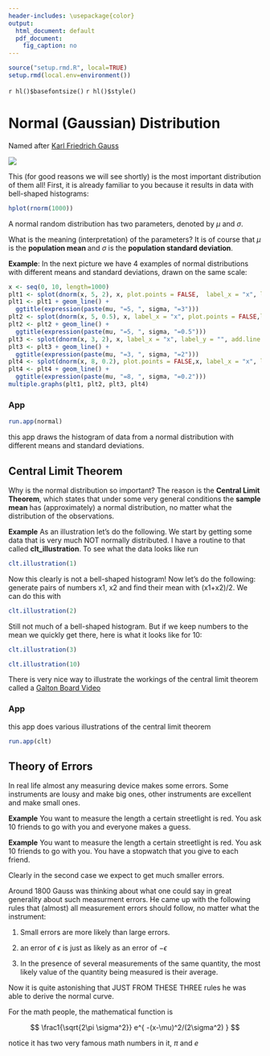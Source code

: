 ```yaml
---
header-includes: \usepackage{color}
output:
  html_document: default
  pdf_document:
    fig_caption: no
---
```


```r
source("setup.rmd.R", local=TRUE)
setup.rmd(local.env=environment())
```
`r hl()$basefontsize()`
`r hl()$style()`

# Normal (Gaussian) Distribution

Named after [Karl Friedrich Gauss](href="http://en.wikipedia.org/wiki/Carl_Friedrich_Gauss")

![](graphs/gauss.jpg)

This (for good reasons we will see shortly) is the most important distribution of them all! First, it is already familiar to you because it results in data with bell-shaped histograms:

```r
hplot(rnorm(1000))
```

A normal random distribution has two parameters, denoted by $\mu$ and $\sigma$.  

What is the meaning (interpretation) of the parameters? It is of course that $\mu$  is the **population mean **and $\sigma$ is the **population standard deviation**.

**Example**: In the next picture we have 4 examples of normal distributions with different means and standard deviations, drawn on the same scale: 

```r
x <- seq(0, 10, length=1000)
plt1 <- splot(dnorm(x, 5, 2), x, plot.points = FALSE,  label_x = "x", label_y = "", add.line = 3, return.graph = TRUE)
plt1 <- plt1 + geom_line() +
  ggtitle(expression(paste(mu, "=5, ", sigma, "=3")))
plt2 <- splot(dnorm(x, 5, 0.5), x, label_x = "x", plot.points = FALSE,label_y = "", add.line = 3, return.graph = TRUE)
plt2 <- plt2 + geom_line() +
  ggtitle(expression(paste(mu, "=5, ", sigma, "=0.5")))
plt3 <- splot(dnorm(x, 3, 2), x, label_x = "x", label_y = "", add.line = 3, plot.points = FALSE, return.graph = TRUE)
plt3 <- plt3 + geom_line() +
  ggtitle(expression(paste(mu, "=3, ", sigma, "=2")))
plt4 <- splot(dnorm(x, 8, 0.2), plot.points = FALSE,x, label_x = "x", label_y = "", add.line = 3, return.graph = TRUE)
plt4 <- plt4 + geom_line() +
  ggtitle(expression(paste(mu, "=8, ", sigma, "=0.2")))
multiple.graphs(plt1, plt2, plt3, plt4)
```


### App

```r
run.app(normal)
```

this app draws the histogram of data from a normal distribution with different means and standard deviations.

## Central Limit Theorem

Why is the normal distribution so important? The reason is the **Central Limit Theorem**, which states that under some very general conditions the **sample mean** has (approximately) a normal distribution, no matter what the distribution of the observations.

**Example** As an illustration let's do the following. We start by getting some data that is very much NOT normally distributed. I have a routine to that called **clt_illustration**. To see what the data looks like run

```r
clt.illustration(1)
```

Now this clearly is not a bell-shaped histogram! 
Now let's do the following: generate pairs of numbers x1, x2 and find their mean with (x1+x2)/2. We can do this with 
  
```r
clt.illustration(2) 
```

Still not much of a bell-shaped histogram. But if we keep numbers to the mean we quickly get there, here is what it looks like for 10:

```r
clt.illustration(3) 
```

```r
clt.illustration(10) 
```

There is very nice way to illustrate the workings of the central limit theorem called a [Galton Board Video](http://www.youtube.com/watch?v=3m4bxse2JEQ)

### App

this app does various illustrations of the central limit theorem 

```r
run.app(clt)
```

## Theory of Errors

In real life almost any measuring device makes some errors. Some instruments are lousy and make big ones, other instruments are excellent and make small ones.

**Example** You want to measure the length a certain streetlight is red. You ask 10 friends to go with you and everyone makes a guess.

**Example** You want to measure the length a certain streetlight is red. You ask 10 friends to go with you. You have a stopwatch that you give to each friend.

Clearly in the second case we expect to get much smaller errors.

Around 1800 Gauss was thinking about what one could say in great generality about such measurment errors. He came up with the following rules that (almost) all measurement errors should follow, no matter what the instrument:

1.  Small errors are more likely than large errors.

2.  an error of $\epsilon$ is just as likely as an error of $-\epsilon$

3.  In the presence of several measurements of the same quantity, the most likely value of the quantity being measured is their average.

Now it is quite astonishing that JUST FROM THESE THREE rules he was able to derive the normal curve.

For the math people, the mathematical function is

$$
\frac1{\sqrt{2\pi \sigma^2}} e^{ -(x-\mu)^2/(2\sigma^2) }
$$

notice it has two very famous math numbers in it, $\pi$ and $e$
